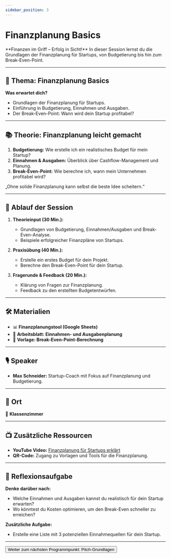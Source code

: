 ```yaml
---
sidebar_position: 3
---
```


# Finanzplanung Basics

<Admonition type="info" icon="💰">
  **Finanzen im Griff – Erfolg in Sicht!**  
  In dieser Session lernst du die Grundlagen der Finanzplanung für Startups, von Budgetierung bis hin zum Break-Even-Point.
</Admonition>

---

## 🎯 **Thema:** Finanzplanung Basics

**Was erwartet dich?**  
- Grundlagen der Finanzplanung für Startups.  
- Einführung in Budgetierung, Einnahmen und Ausgaben.  
- Der Break-Even-Point: Wann wird dein Startup profitabel?  

---

## 📚 **Theorie: Finanzplanung leicht gemacht**

1. **Budgetierung:** Wie erstelle ich ein realistisches Budget für mein Startup?  
2. **Einnahmen & Ausgaben:** Überblick über Cashflow-Management und Planung.  
3. **Break-Even-Point:** Wie berechne ich, wann mein Unternehmen profitabel wird?  

<Admonition type="quote" icon="💡">
  „Ohne solide Finanzplanung kann selbst die beste Idee scheitern.“  
</Admonition>

---

## 📝 **Ablauf der Session**

1. **Theorieinput (30 Min.):**  
   - Grundlagen von Budgetierung, Einnahmen/Ausgaben und Break-Even-Analyse.  
   - Beispiele erfolgreicher Finanzpläne von Startups.  

2. **Praxisübung (40 Min.):**  
   - Erstelle ein erstes Budget für dein Projekt.  
   - Berechne den Break-Even-Point für dein Startup.  

3. **Fragerunde & Feedback (20 Min.):**  
   - Klärung von Fragen zur Finanzplanung.  
   - Feedback zu den erstellten Budgetentwürfen.  

---

## 🛠️ **Materialien**

- 📊 **Finanzplanungstool (Google Sheets)**  
- 📝 **Arbeitsblatt: Einnahmen- und Ausgabenplanung**  
- 📄 **Vorlage: Break-Even-Point-Berechnung**  

---

## 🎙️ **Speaker**

- **Max Schneider:** Startup-Coach mit Fokus auf Finanzplanung und Budgetierung.  

---

## 📍 **Ort**

📍 **Klassenzimmer**  

---

## 📺 **Zusätzliche Ressourcen**

- **YouTube Video:** [Finanzplanung für Startups erklärt](https://www.youtube.com/watch?v=example)  
- **QR-Code:** Zugang zu Vorlagen und Tools für die Finanzplanung.  

---

## 🚀 **Reflexionsaufgabe**

**Denke darüber nach:**  
- Welche Einnahmen und Ausgaben kannst du realistisch für dein Startup erwarten?  
- Wo könntest du Kosten optimieren, um den Break-Even schneller zu erreichen?  

**Zusätzliche Aufgabe:**  
- Erstelle eine Liste mit 3 potenziellen Einnahmequellen für dein Startup.  

---

<Button destination="/roadmap/docs/startup-basics/yfn-school/day4/pitch-intro">
  Weiter zum nächsten Programmpunkt: Pitch-Grundlagen
</Button>